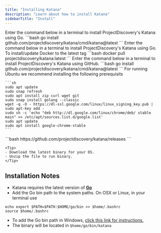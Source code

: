 ```yaml
---
title: "Installing Katana"
description: "Learn about how to install Katana"
sidebarTitle: "Install"
---
```

<Tabs>
  <Tab title="Go">
    <Note> Enter the command below in a terminal to install ProjectDiscovery's Katana using Go. </Note>
    ```bash
    go install github.com/projectdiscovery/katana/cmd/katana@latest
   ```
  </Tab>
  <Tab title="Docker">
  <Note> Enter the command below in a terminal to install ProjectDiscovery's Katana using Go. </Note>
    To install/update Docker to the latest tag
    ```bash
   docker pull projectdiscovery/katana:latest
    ```
  </Tab>
    <Tab title="GitHub">
   <Note> Enter the command below in a terminal to install ProjectDiscovery's Katana using GitHub. </Note>
    ```bash
   go install github.com/projectdiscovery/katana/cmd/katana@latest
    ```
  </Tab>
    <Tab title="Ubuntu">
    For running Ubuntu we recommend installing the following prerequisits

    ```sh
    sudo apt update
    sudo snap refresh
    sudo apt install zip curl wget git
    sudo snap install golang --classic
    wget -q -O - https://dl-ssl.google.com/linux/linux_signing_key.pub | sudo apt-key add - 
    sudo sh -c 'echo "deb http://dl.google.com/linux/chrome/deb/ stable main" >> /etc/apt/sources.list.d/google.list'
    sudo apt update 
    sudo apt install google-chrome-stable
    ```
  </Tab>
  <Tab title="Binary">
    ```bash
    https://github.com/projectdiscovery/katana/releases
    ```

    <Tip>
    - Download the latest binary for your OS.
    - Unzip the file to run binary.
    </Tip>

  </Tab>
</Tabs>

## Installation Notes
  - Katana requires the latest version of [**Go**](https://go.dev/doc/install)
  - Add the Go bin path to the system paths. On OSX or Linux, in your terminal use
  
  ```
  echo export $PATH=$PATH:$HOME/go/bin >> $home/.bashrc
  source $home/.bashrc
  ```
  - To add the Go bin path in Windows, [click this link for instructions.](https://www.architectryan.com/2018/03/17/add-to-the-path-on-windows-10/)
  - The binary will be located in `$home/go/bin/katana`  

